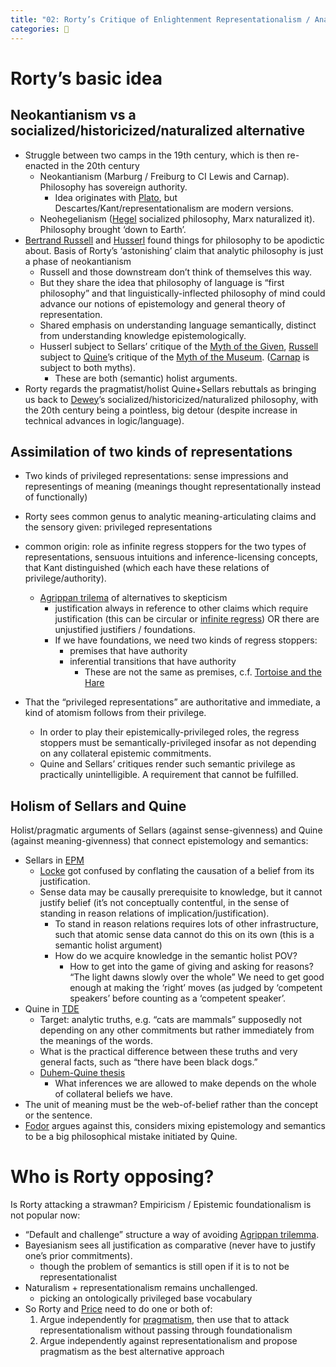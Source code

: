 ```yaml
---
title: "02: Rorty’s Critique of Enlightenment Representationalism / Analytic Philosophy"
categories: 🔴
---
```


# Rorty's basic idea
## Neokantianism vs a socialized/historicized/naturalized alternative

- Struggle between two camps in the 19th century, which is then re-enacted in 
  the 20th century
  - Neokantianism (Marburg / Freiburg to CI Lewis and Carnap). Philosophy has 
    sovereign authority.
    - Idea originates with [Plato](/docs/phil/people/plato), but 
      Descartes/Kant/representationalism are 
      modern versions.
  - Neohegelianism ([Hegel](/docs/phil/people/hegel) socialized 
    philosophy, Marx naturalized it). 
    Philosophy brought 'down to Earth'.
- [Bertrand Russell](/docs/phil/people/russell) and 
  [Husserl](/docs/phil/people/hussurl) found things for 
  philosophy to be apodictic 
  about. Basis of Rorty's 'astonishing' claim that analytic philosophy is just a 
  phase of neokantianism
  - Russell and those downstream don't think of themselves this way.
  - But they share the idea that philosophy of language is "first philosophy" 
    and that linguistically-inflected philosophy of mind could advance our 
    notions of epistemology and general theory of representation.
  - Shared emphasis on understanding language semantically, distinct from 
    understanding knowledge epistemologically.
  - Husserl subject to Sellars' critique of the 
    [Myth of the Given](/docs/phil/people/sellars/myth.qmd), 
    [Russell](/docs/phil/people/russell) 
    subject to [Quine](/docs/phil/people/quine)'s critique of the
    [Myth of the Museum](/docs/phil/people/quine/myth.qmd). 
    ([Carnap](/docs/phil/people/carnap) is subject to both myths).
    - These are both (semantic) holist arguments.
- Rorty regards the pragmatist/holist Quine+Sellars rebuttals as bringing us 
  back to [Dewey](/docs/phil/people/dewey)'s 
  socialized/historicized/naturalized philosophy, with the 20th 
  century being a pointless, big detour (despite increase in technical advances 
  in logic/language).

## Assimilation of two kinds of representations
- Two kinds of privileged representations: sense impressions and representings 
  of meaning (meanings thought representationally instead of functionally)

- Rorty sees common genus to analytic meaning-articulating claims and the 
  sensory given: privileged representations
- common origin: role as infinite regress stoppers for the two types of 
  representations, sensuous intuitions and inference-licensing concepts, that 
  Kant distinguished (which each have these relations of privilege/authority).
  - [Agrippan trilema](/docs/phil/problems/agrippan.qmd) of alternatives to 
    skepticism
    - justification always in reference to other claims which require 
      justification (this can be circular or 
      [infinite regress](/docs/phil/problems/ruleregress.qmd)) 
      OR there are unjustified justifiers / foundations.
    - If we have foundations, we need two kinds of regress stoppers:
      - premises that have authority
      - inferential transitions that have authority
        - These are not the same as premises, c.f. 
          [Tortoise and the Hare](/docs/phil/problems/tortoise.qmd)
- That the "privileged representations" are authoritative and immediate, a kind 
  of atomism follows from their privilege.
  - In order to play their epistemically-privileged roles, the regress stoppers 
    must be semantically-privileged insofar as not depending on any collateral 
    epistemic commitments.
  - Quine and Sellars' critiques render such semantic privilege as practically 
    unintelligible. A requirement that cannot be fulfilled.

## Holism of Sellars and Quine
Holist/pragmatic arguments of Sellars (against sense-givenness) and Quine 
(against meaning-givenness) that connect epistemology and semantics:

- Sellars in [EPM](/docs/phil/people/sellars/works/epm) 
  - [Locke](/docs/phil/people/locke) got confused by conflating the 
    causation of a belief from its 
    justification.
  - Sense data may be causally prerequisite to knowledge, but it cannot justify 
    belief (it's not conceptually contentful, in the sense of standing in reason
    relations of implication/justification).
    - To stand in reason relations requires lots of other infrastructure, such 
      that atomic sense data cannot do this on its own (this is a semantic 
      holist argument)
    - How do we acquire knowledge in the semantic holist POV?
      - How to get into the game of giving and asking for reasons? "The light 
        dawns slowly over the whole" We need to get good enough at making the 
        'right' moves (as judged by 'competent speakers' before counting as a 
        'competent speaker'.
- Quine in [TDE](/docs/phil/people/quine/works/two_dogmas) 
  - Target: analytic truths, e.g. "cats are mammals" supposedly not depending on 
    any other commitments but rather immediately from the meanings of the words.
  - What is the practical difference between these truths and very general facts, 
    such as "there have been black dogs."
  - [Duhem-Quine thesis](/docs/phil/people/quine/duhem_quine.qmd)
    - What inferences we are allowed to make depends on the whole of collateral 
      beliefs we have.
- The unit of meaning must be the web-of-belief rather than the concept or the 
  sentence.
- [Fodor](/docs/phil/people/fodor) argues against this, considers 
  mixing epistemology and semantics to be a 
  big philosophical mistake initiated by Quine.


# Who is Rorty opposing?

Is Rorty attacking a strawman? Empiricism / Epistemic foundationalism is not 
popular now:

- "Default and challenge" structure a way of avoiding 
  [Agrippan trilemma](/docs/phil/problems/agrippan.qmd).
- Bayesianism sees all justification as comparative (never have to justify 
  one's prior commitments).
  - though the problem of semantics is still open if it is to not be 
    representationalist
- Naturalism + representationalism remains unchallenged.
  - picking an ontologically privileged base vocabulary
- So Rorty and [Price](/docs/phil/people/price) need to do one or 
  both of:
  1. Argue independently for [pragmatism](/docs/phil/schools/pragmatism.qmd), 
     then use that to attack 
     representationalism without passing through foundationalism
  2. Argue independently against representationalism and propose pragmatism as 
     the best alternative approach
